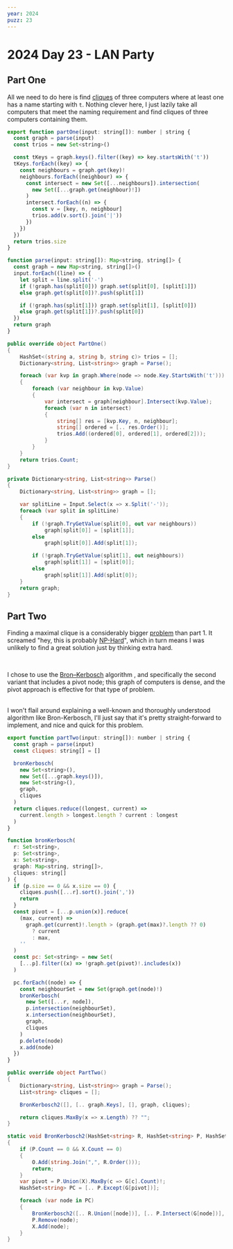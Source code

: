 ```yaml
---
year: 2024
puzz: 23
---
```


# 2024 Day 23 - LAN Party

## Part One

All we need to do here is find <a href="https://en.wikipedia.org/wiki/Clique_(graph_theory)">cliques</a> of three computers where at least one has a name starting with `t`. Nothing clever here, I just lazily take all computers that meet the naming requirement and find cliques of three computers containing them.

<CodeBox boxname="one" names="typescript|C#">

```js
export function partOne(input: string[]): number | string {
  const graph = parse(input)
  const trios = new Set<string>()

  const tKeys = graph.keys().filter((key) => key.startsWith('t'))
  tKeys.forEach((key) => {
    const neighbours = graph.get(key)!
    neighbours.forEach((neighbour) => {
      const intersect = new Set([...neighbours]).intersection(
        new Set([...graph.get(neighbour)!])
      )
      intersect.forEach((n) => {
        const v = [key, n, neighbour]
        trios.add(v.sort().join('|'))
      })
    })
  })
  return trios.size
}

function parse(input: string[]): Map<string, string[]> {
  const graph = new Map<string, string[]>()
  input.forEach((line) => {
    let split = line.split('-')
    if (!graph.has(split[0])) graph.set(split[0], [split[1]])
    else graph.get(split[0])?.push(split[1])

    if (!graph.has(split[1])) graph.set(split[1], [split[0]])
    else graph.get(split[1])?.push(split[0])
  })
  return graph
}
```

```csharp
public override object PartOne()
{
    HashSet<(string a, string b, string c)> trios = [];
    Dictionary<string, List<string>> graph = Parse();

    foreach (var kvp in graph.Where(node => node.Key.StartsWith('t')))
    {
        foreach (var neighbour in kvp.Value)
        {
            var intersect = graph[neighbour].Intersect(kvp.Value);
            foreach (var n in intersect)
            {
                string[] res = [kvp.Key, n, neighbour];
                string[] ordered = [.. res.Order()];
                trios.Add((ordered[0], ordered[1], ordered[2]));
            }
        }
    }
    return trios.Count;
}

private Dictionary<string, List<string>> Parse()
{
    Dictionary<string, List<string>> graph = [];

    var splitLine = Input.Select(x => x.Split('-'));
    foreach (var split in splitLine)
    {
        if (!graph.TryGetValue(split[0], out var neighbours))
            graph[split[0]] = [split[1]];
        else
            graph[split[0]].Add(split[1]);

        if (!graph.TryGetValue(split[1], out neighbours))
            graph[split[1]] = [split[0]];
        else
            graph[split[1]].Add(split[0]);
    }
    return graph;
}
```

</CodeBox>

## Part Two

Finding a maximal clique is a considerably bigger <a href="https://en.wikipedia.org/wiki/Clique_problem">problem</a> than part 1. It screamed "hey, this is probably <a href="https://en.wikipedia.org/wiki/NP-hardness">NP-Hard</a>", which in turn means I was unlikely to find a great solution just by thinking extra hard.

<br />

I chose to use the <a href="https://en.wikipedia.org/wiki/Bron–Kerbosch_algorithm">Bron–Kerbosch</a> algorithm , and specifically the second variant that includes a pivot node;
this graph of computers is dense, and the pivot approach is effective for that type
of problem.

<br />I won't flail around explaining a well-known and thoroughly understood
algorithm like Bron-Kerbosch, I'll just say that it's pretty straight-forward to
implement, and nice and quick for this problem.

<CodeBox boxname="two" names="typescript|C#">

```js
export function partTwo(input: string[]): number | string {
  const graph = parse(input)
  const cliques: string[] = []

  bronKerbosch(
    new Set<string>(),
    new Set([...graph.keys()]),
    new Set<string>(),
    graph,
    cliques
  )
  return cliques.reduce((longest, current) =>
    current.length > longest.length ? current : longest
  )
}

function bronKerbosch(
  r: Set<string>,
  p: Set<string>,
  x: Set<string>,
  graph: Map<string, string[]>,
  cliques: string[]
) {
  if (p.size == 0 && x.size == 0) {
    cliques.push([...r].sort().join(','))
    return
  }
  const pivot = [...p.union(x)].reduce(
    (max, current) =>
      graph.get(current)!.length > (graph.get(max)?.length ?? 0)
        ? current
        : max,
    ''
  )
  const pc: Set<string> = new Set(
    [...p].filter((x) => !graph.get(pivot)!.includes(x))
  )

  pc.forEach((node) => {
    const neighbourSet = new Set(graph.get(node)!)
    bronKerbosch(
      new Set([...r, node]),
      p.intersection(neighbourSet),
      x.intersection(neighbourSet),
      graph,
      cliques
    )
    p.delete(node)
    x.add(node)
  })
}
```

```csharp
public override object PartTwo()
{
    Dictionary<string, List<string>> graph = Parse();
    List<string> cliques = [];

    BronKerbosch2([], [.. graph.Keys], [], graph, cliques);

    return cliques.MaxBy(x => x.Length) ?? "";
}

static void BronKerbosch2(HashSet<string> R, HashSet<string> P, HashSet<string> X, Dictionary<string, List<string>> G, List<string> O)
{
    if (P.Count == 0 && X.Count == 0)
    {
        O.Add(string.Join(",", R.Order()));
        return;
    }
    var pivot = P.Union(X).MaxBy(c => G[c].Count)!;
    HashSet<string> PC = [.. P.Except(G[pivot])];

    foreach (var node in PC)
    {
        BronKerbosch2([.. R.Union([node])], [.. P.Intersect(G[node])], [.. X.Intersect(G[node])], G, O);
        P.Remove(node);
        X.Add(node);
    }
}

```

</CodeBox>
